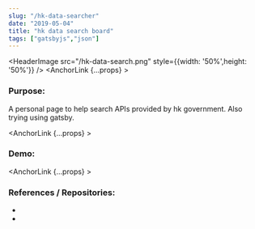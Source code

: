 ```yaml
---
slug: "/hk-data-searcher"
date: "2019-05-04"
title: "hk data search board"
tags: ["gatsbyjs","json"]
---
```



<HeaderImage src="/hk-data-search.png" style={{width: '50%',height: '50%'}} />
<AnchorLink {...props} ><h3>Purpose:</h3></AnchorLink>
A personal page to help search APIs provided by hk government. Also trying using gatsby.

<AnchorLink {...props} ><h3>Demo:</h3></AnchorLink>
<NewWindowLink href="https://hk-data-search-8703a.web.app" />

<AnchorLink {...props} ><h3>References / Repositories:</h3></AnchorLink>

- <GithubLink repo_fullname="louiscklaw/hk-data-search" />
- <NewWindowLink href="https://travis-ci.com/github/louiscklaw/hk-data-search" />
